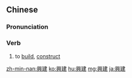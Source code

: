 {{also|兴建}}
==Chinese==
{{zh-forms|s=兴建}}

===Pronunciation===
{{zh-pron
|m=xīngjiàn
|c=hing1 gin3
|h=pfs=hîn-kien
|mn=heng-kiàn
|cat=v
}}

===Verb===
{{zh-verb}}

# to [[build]], [[construct]]

[[zh-min-nan:興建]]
[[ko:興建]]
[[hu:興建]]
[[mg:興建]]
[[ja:興建]]